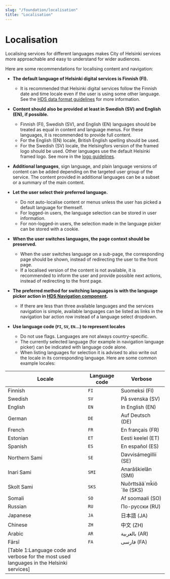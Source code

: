 ```yaml
---
slug: "/foundation/localisation"
title: "Localisation"
---
```



# Localisation

<LeadParagraph>
  Localising services for different languages makes City of Helsinki services more approachable and easy to understand for wider audiences.
</LeadParagraph>

Here are some recommendations for localising content and navigation:

- **The default language of Helsinki digital services is Finnish (FI).**
  - It is recommended that Helsinki digital services follow the Finnish date and time locale even if the user is using some other language. See the [HDS data format guidelines](/guidelines/data-formats "HDS data format guidelines") for more information.
- **Content should also be provided at least in Swedish (SV) and English (EN), if possible.**
  - Finnish (FI), Swedish (SV), and English (EN) languages should be treated as equal in content and language menus. For these languages, it is recommended to provide full content.
  - For the English (EN) locale, British English spelling should be used.
  - For the Swedish (SV) locale, the Helsingfors version of the framed logo should be used. Other languages use the default Helsinki framed logo. See more in the [logo guidelines](/elements/visual-assets/logo "HDS Visual assets logo guidelines"). 
- **Additional languages**, sign language, and plain language versions of content can be added depending on the targeted user group of the service. The content provided in additional languages can be a subset or a summary of the main content.

- **Let the user select their preferred language.**
  - Do not auto-localise content or menus unless the user has picked a default language for themself. 
  - For logged-in users, the language selection can be stored in user information.
  - For non-logged-in users, the selection made in the language picker can be stored with a cookie.
- **When the user switches languages, the page context should be preserved.**
  - When the user switches language on a sub-page, the corresponding page should be shown, instead of redirecting the user to the front page.
  - If a localised version of the content is not available, it is recommended to inform the user and provide possible next actions, instead of redirecting to the front page.
- **The preferred method for switching languages is with the language picker action in [HDS Navigation component](/elements/components/navigation "HDS Navigation component documentation").**
  - If there are less than three available languages and the services navigation is simple, available languages can be listed as links in the navigation bar action row instead of a language select dropdown.
- **Use language code (`FI`, `SV`, `EN`...) to represent locales**
  - Do not use flags. Languages are not always country-specific.
  - The currently selected language (for example in navigation language picker) can be indicated with language code alone.
  - When listing languages for selection it is advised to also write out the locale in its corresponding language. Here are some common example locales:

| Locale        | Language code | Verbose                                             |
| ------------- | ------------- | --------------------------------------------------- |
| Finnish       | `FI`          | <span lang="fi">Suomeksi (FI)</span>                |
| Swedish       | `SV`          | <span lang="sv">På svenska (SV)</span>              |
| English       | `EN`          | <span lang="en">In English (EN)</span>              |
| German        | `DE`          | <span lang="de">Auf Deutsch (DE)</span>             |
| French        | `FR`          | <span lang="fr">En français (FR)</span>             |
| Estonian      | `ET`          | <span lang="et">Eesti keelel (ET)</span>            |
| Spanish       | `ES`          | <span lang="es">En español (ES)</span>              |
| Northern Sami | `SE`          | <span lang="se_no">Davvisámegillii (SE)</span>      |
| Inari Sami    | `SMI`         | <span lang="se_fi">Anarâškielân (SMI)</span>        |
| Skolt Sami    | `SKS`         | <span lang="se_se">Nuõrttsää´mǩiõ´lle (SKS)</span>  |
| Somali        | `SO`          | <span lang="so">Af soomaali (SO)</span>             |
| Russian       | `RU`          | <span lang="ru">По-русски (RU)</span>               |
| Japanese      | `JA`          | <span lang="ja">日本語 (JA)</span>                   |
| Chinese       | `ZH`          | <span lang="zh">中文</span> (ZH)                     |
| Arabic        | `AR`          | <span lang="ar" dir="rtl">بالعربية</span> (AR)      |
| Fārsī         | `FA`          | <span lang="fa" dir="rtl">فارسی</span> (FA)         |
[Table 1:Language code and verbose for the most used languages in the Helsinki services]|